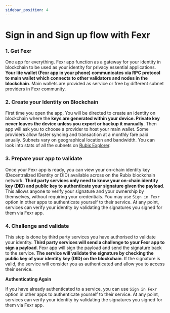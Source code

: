 ```yaml
---
sidebar_position: 4
---
```


# Sign in and Sign up flow with Fexr

### 1. Get Fexr

One app for everything. Fexr app function as a gateway for your identity in blockchain to be used as your identity for privacy essential applications. **Your lite wallet (Fexr app in your phone) communicates via RPC protocol to main wallet which connects to other validators and nodes in the blockchain**. Main wallets are provided as service or free by different subnet providers in Fexr community.

### 2. Create your Identity on Blockchain

First time you open the app, You will be directed to create an identity on blockchain where the **keys are generated within your device. Private key never leaves the device unless you export or backup it manually**. Then app will ask you to choose a provider to host your main wallet. Some providers allow faster syncing and transaction at a monthly fare paid anually. Subnets vary on geographical location and bandwidth. You can look into stats of all the subnets on [Rubix Explorer](https://rubixexplorer.com).


### 3. Prepare your app to validate

Once your Fexr app is ready, you can view your on-chain identity key (Decentralized IDentity or DID) available across on the Rubix blockchain network. **Third party services only need to know your on-chain identity key (DID) and public key to authenticate your signature given the payload**. This allows anyone to verify your signature and your ownership by themselves, without requiring your credentials. You may use `Sign in Fexr` option in other apps to authenticate yourself to their service. At any point, services can verify your identity by validating the signatures you signed for them via Fexr app.

### 4. Challenge and validate

This step is done by third party services you have authorised to validate your identity. **Third party services will send a challenge to your Fexr app to sign a payload**. Fexr app will sign the payload and send the signature back to the service. **The service will validate the signature by checking the public key of your identity key (DID) on the blockchain**. If the signature is valid, the service will consider you as authenticated and allow you to access their service.

**Authenticating Again**

If you have already authenticated to a service, you can use `Sign in Fexr` option in other apps to authenticate yourself to their service. At any point, services can verify your identity by validating the signatures you signed for them via Fexr app.



